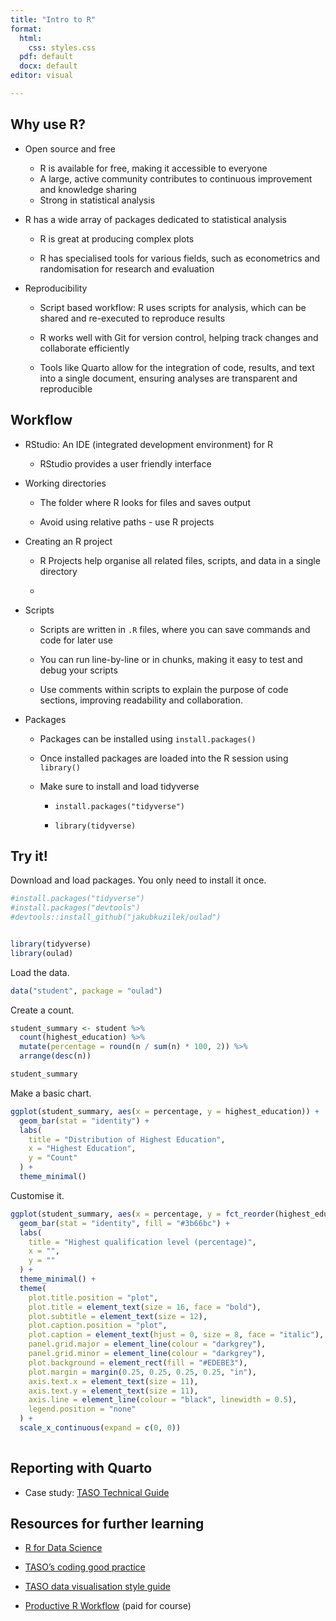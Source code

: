 ```yaml
---
title: "Intro to R"
format:
  html:
    css: styles.css
  pdf: default
  docx: default
editor: visual

---
```


## Why use R?

-   Open source and free

    -   R is available for free, making it accessible to everyone
    -   A large, active community contributes to continuous improvement and knowledge sharing
    -   Strong in statistical analysis

-   R has a wide array of packages dedicated to statistical analysis

    -   R is great at producing complex plots

    -   R has specialised tools for various fields, such as econometrics and randomisation for research and evaluation

-   Reproducibility

    -   Script based workflow: R uses scripts for analysis, which can be shared and re-executed to reproduce results

    -   R works well with Git for version control, helping track changes and collaborate efficiently

    -   Tools like Quarto allow for the integration of code, results, and text into a single document, ensuring analyses are transparent and reproducible

## Workflow

-   RStudio: An IDE (integrated development environment) for R

    -   RStudio provides a user friendly interface

-   Working directories

    -   The folder where R looks for files and saves output

    -   Avoid using relative paths - use R projects

-   Creating an R project

    -   R Projects help organise all related files, scripts, and data in a single directory

    -   

-   Scripts

    -   Scripts are written in `.R` files, where you can save commands and code for later use

    -   You can run line-by-line or in chunks, making it easy to test and debug your scripts

    -   Use comments within scripts to explain the purpose of code sections, improving readability and collaboration.

-   Packages

    -   Packages can be installed using `install.packages()`

    -   Once installed packages are loaded into the R session using `library()`

    -   Make sure to install and load tidyverse

        -   `install.packages("tidyverse")`

        -   `library(tidyverse)`
        
## Try it! 

Download and load packages. You only need to install it once. 

```r
#install.packages("tidyverse")
#install.packages("devtools") 
#devtools::install_github("jakubkuzilek/oulad")


library(tidyverse)
library(oulad)
```

Load the data.

```r
data("student", package = "oulad")
```

Create a count.

```r
student_summary <- student %>%
  count(highest_education) %>%
  mutate(percentage = round(n / sum(n) * 100, 2)) %>%
  arrange(desc(n))

student_summary
```

Make a basic chart.

```r
ggplot(student_summary, aes(x = percentage, y = highest_education)) +
  geom_bar(stat = "identity") +
  labs(
    title = "Distribution of Highest Education",
    x = "Highest Education",
    y = "Count"
  ) +
  theme_minimal()
```

Customise it. 

```r
ggplot(student_summary, aes(x = percentage, y = fct_reorder(highest_education, percentage))) +
  geom_bar(stat = "identity", fill = "#3b66bc") +
  labs(
    title = "Highest qualification level (percentage)",
    x = "",
    y = ""
  ) +
  theme_minimal() +
  theme(
    plot.title.position = "plot",
    plot.title = element_text(size = 16, face = "bold"),
    plot.subtitle = element_text(size = 12),
    plot.caption.position = "plot",
    plot.caption = element_text(hjust = 0, size = 8, face = "italic"),
    panel.grid.major = element_line(colour = "darkgrey"),
    panel.grid.minor = element_line(colour = "darkgrey"),
    plot.background = element_rect(fill = "#EDEBE3"),
    plot.margin = margin(0.25, 0.25, 0.25, 0.25, "in"),
    axis.text.x = element_text(size = 11),
    axis.text.y = element_text(size = 11),
    axis.line = element_line(colour = "black", linewidth = 0.5),
    legend.position = "none"
  ) +
  scale_x_continuous(expand = c(0, 0))
 

```

## Reporting with Quarto

-   Case study: [TASO Technical Guide](https://taso-he.github.io/technicalguide/)

## Resources for further learning

-   [R for Data Science](https://r4ds.hadley.nz/intro)

-   [TASO's coding good practice](https://taso-he.github.io/technicalguide/coding-good-practice/)

-   [TASO data visualisation style guide](https://taso-he.github.io/technicalguide/data-vis/)

-   [Productive R Workflow](https://www.productive-r-workflow.com/) (paid for course)
